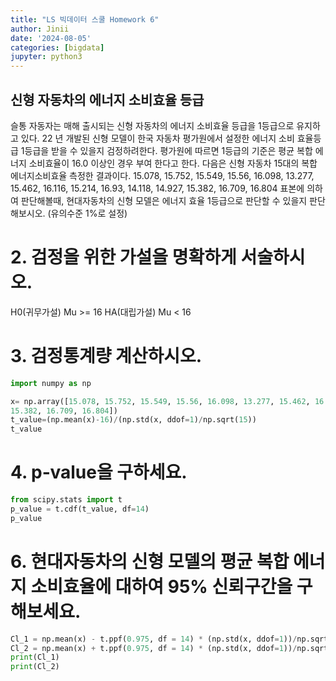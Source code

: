 ```yaml
---
title: "LS 빅데이터 스쿨 Homework 6"
author: Jinii
date: '2024-08-05'
categories: [bigdata]
jupyter: python3
---
```


## 신형 자동차의 에너지 소비효율 등급

슬통 자동자는 매해 출시되는 신형 자동차의 에너지 소비효율 등급을 1등급으로 유지하고 있다. 22
년 개발된 신형 모델이 한국 자동차 평가원에서 설정한 에너지 소비 효율등급 1등급을 받을 수 있을지
검정하려한다. 평가원에 따르면 1등급의 기준은 평균 복합 에너지 소비효율이 16.0 이상인 경우 부여
한다고 한다.
다음은 신형 자동차 15대의 복합 에너지소비효율 측정한 결과이다.
15.078, 15.752, 15.549, 15.56, 16.098, 13.277, 15.462, 16.116, 15.214, 16.93, 14.118, 14.927,
15.382, 16.709, 16.804
표본에 의하여 판단해볼때, 현대자동차의 신형 모델은 에너지 효율 1등급으로 판단할 수 있을지
판단해보시오. (유의수준 1%로 설정)

# 2. 검정을 위한 가설을 명확하게 서술하시오.
H0(귀무가설) Mu >= 16
HA(대립가설) Mu < 16

# 3. 검정통계량 계산하시오.
```python
import numpy as np

x= np.array([15.078, 15.752, 15.549, 15.56, 16.098, 13.277, 15.462, 16.116, 15.214, 16.93, 14.118, 14.927,
15.382, 16.709, 16.804])
t_value=(np.mean(x)-16)/(np.std(x, ddof=1)/np.sqrt(15))
t_value

```

# 4. p‑value을 구하세요.
```python
from scipy.stats import t
p_value = t.cdf(t_value, df=14)
p_value

```

# 6. 현대자동차의 신형 모델의 평균 복합 에너지 소비효율에 대하여 95% 신뢰구간을 구해보세요.
```python
Cl_1 = np.mean(x) - t.ppf(0.975, df = 14) * (np.std(x, ddof=1))/np.sqrt(15)
Cl_2 = np.mean(x) + t.ppf(0.975, df = 14) * (np.std(x, ddof=1))/np.sqrt(15)
print(Cl_1)
print(Cl_2)

```

